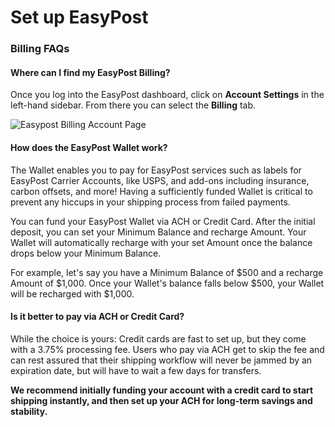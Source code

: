 # Set up EasyPost





### Billing FAQs

#### **Where can I find my EasyPost Billing?**

Once you log into the EasyPost dashboard, click on **Account Settings** in the left-hand sidebar. From there you can select the **Billing** tab.

![Easypost Billing Account Page](/images/Billing_UX.png)


#### **How does the EasyPost Wallet work?**

The Wallet enables you to pay for EasyPost services such as labels for EasyPost Carrier Accounts, like USPS, and add-ons including insurance, carbon offsets, and more! Having a sufficiently funded Wallet is critical to prevent any hiccups in your shipping process from failed payments.

You can fund your EasyPost Wallet via ACH or Credit Card. After the initial deposit, you can set your Minimum Balance and recharge Amount. Your Wallet will automatically recharge with your set Amount once the balance drops below your Minimum Balance.

For example, let's say you have a Minimum Balance of $500 and a recharge Amount of $1,000. Once your Wallet's balance falls below $500, your Wallet will be recharged with $1,000.

#### **Is it better to pay via ACH or Credit Card?**

While the choice is yours: Credit cards are fast to set up, but they come with a 3.75% processing fee. Users who pay via ACH get to skip the fee and can rest assured that their shipping workflow will never be jammed by an expiration date, but will have to wait a few days for transfers.

**We recommend initially funding your account with a credit card to start shipping instantly, and then set up your ACH for long-term savings and stability.**